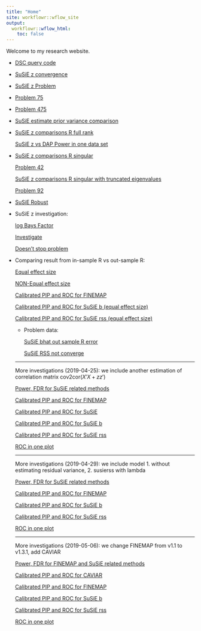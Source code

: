 ```yaml
---
title: "Home"
site: workflowr::wflow_site
output:
  workflowr::wflow_html:
    toc: false
---
```


Welcome to my research website.

* [DSC query code](dscquery.html)

* [SuSiE z convergence](SusieZConverge.html)

* [SuSiE z Problem](SusieZProblem.html)

* [Problem 75](Problem75.html)

* [Problem 475](Problem475.html)

* [SuSiE estimate prior variance comparison](SusieZPriorVarCompare.html)

* [SuSiE z comparisons R full rank](SusieZPerformance.html)

  [SuSiE z vs DAP Power in one data set](SuSiEDAP_Power_data31_35.html)
  
* [SuSiE z comparisons R singular](SusieZPerformanceRE8.html)
    
    [Problem 42](SuSiEzRProblem42.html)

    [SuSiE z comparisons R singular with truncated eigenvalues](SusieZPerformanceRE3.html)
    
    [Problem 92](SuSiEzRProblem92.html)
    
* [SuSiE Robust](SuSiERobust.html)

* SuSiE z investigation:
    
    [log Bays Factor](logBF.html)
    
    [Investigate](Investigate.html)
    
    [Doesn't stop problem](DontStopProblem.html)

* Comparing result from in-sample R vs out-sample R:

    [Equal effect size](r_compare_susie_equal.html)
    
    [NON-Equal effect size](r_compare_susie_notequal.html)
    
    [Calibrated PIP and ROC for FINEMAP](r_compare_finemap.html)
    
    [Calibrated PIP and ROC for SuSiE b (equal effect size)](r_compare_susieb_ROC.html)
    
    [Calibrated PIP and ROC for SuSiE rss (equal effect size)](r_compare_susierss_ROC.html)
    
    + Problem data: 
        
        [SuSiE bhat out sample R error](r_compare_susieb_problem.html)
      
        [SuSiE RSS not converge](SuSiErssNotConverge.html)
        
    ----------------------------
    
    More investigations (2019-04-25): we include another estimation of correlation matrix cov2cor($X'X + zz'$)
    
    [Power, FDR for SuSiE related methods](r_compare_add_z_susie.html)
    
    [Calibrated PIP and ROC for FINEMAP](r_compare_add_z_finemap.html)
    
    [Calibrated PIP and ROC for SuSiE](r_compare_susie_ROC.html)
    
    [Calibrated PIP and ROC for SuSiE b](r_compare_add_z_susieb_ROC.html)
    
    [Calibrated PIP and ROC for SuSiE rss](r_compare_add_z_susierss_ROC.html)
    
    [ROC in one plot](r_compare_add_z_ROC.html)
    
    ----------------------------
    
    More investigations (2019-04-29): we include model 1. without estimating residual variance, 2. susierss with lambda
    
    [Power, FDR for SuSiE related methods](r_compare_add_z_lambda_susie.html)
    
    [Calibrated PIP and ROC for FINEMAP](r_compare_add_z_lambda_finemap.html)
    
    [Calibrated PIP and ROC for SuSiE b](r_compare_add_z_lambda_susieb_ROC.html)
    
    [Calibrated PIP and ROC for SuSiE rss](r_compare_add_z_lambda_susierss_ROC.html)
    
    [ROC in one plot](r_compare_add_z_lambda_ROC.html)
    
    ----------------------------
    
    More investigations (2019-05-06): we change FINEMAP from v1.1 to v1.3.1, add CAVIAR
    
    [Power, FDR for FINEMAP and SuSiE related methods](r_compare_add_z_lambda_caviar_susie_finemap.html)
    
    [Calibrated PIP and ROC for CAVIAR](r_compare_add_z_lambda_caviar_CAVIAR.html)
    
    [Calibrated PIP and ROC for FINEMAP](r_compare_add_z_lambda_caviar_FINEMAP_ROC.html)
    
    [Calibrated PIP and ROC for SuSiE b](r_compare_add_z_lambda_caviar_susieb_ROC.html)
    
    [Calibrated PIP and ROC for SuSiE rss](r_compare_add_z_lambda_caviar_susierss_ROC.html)
    
    [ROC in one plot](r_compare_add_z_lambda_caviar_ROC.html)
